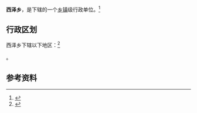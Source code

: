 {{中国乡级行政区|53/03/81/202/000}}

'''西泽乡'''，是{{PRC admin/fullname|53/03/81/202/000|3}}下辖的一个[[乡镇|乡镇]]级行政单位。<ref>{{PRC admin/ref sgc|{{PRC admin/parent|53/03/81/202/000}}}}</ref>

== 行政区划 ==

西泽乡下辖以下地区：<ref>{{PRC admin/ref sgc|53/03/81/202/000}}</ref>

{{PRC admin/children|53/03/81/202/000}}。

== 参考资料 ==

{{reflist}}

{{行政区划小作品}}
{{PRC admin/navcat|53/03/81/202/000}}
